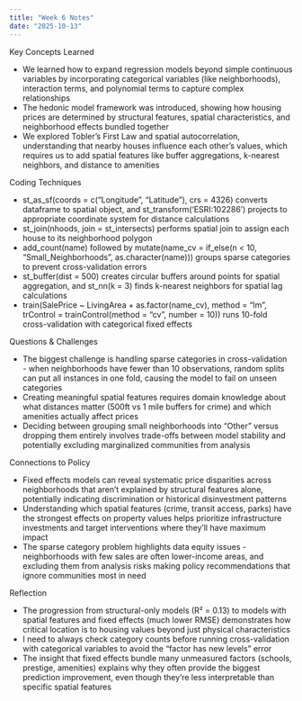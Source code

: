 ```yaml
---
title: "Week 6 Notes"
date: "2025-10-13"
---
```


Key Concepts Learned

- We learned how to expand regression models beyond simple continuous variables by incorporating categorical variables (like neighborhoods), interaction terms, and polynomial terms to capture complex relationships
- The hedonic model framework was introduced, showing how housing prices are determined by structural features, spatial characteristics, and neighborhood effects bundled together
- We explored Tobler's First Law and spatial autocorrelation, understanding that nearby houses influence each other's values, which requires us to add spatial features like buffer aggregations, k-nearest neighbors, and distance to amenities

Coding Techniques

- st_as_sf(coords = c("Longitude", "Latitude"), crs = 4326) converts dataframe to spatial object, and st_transform('ESRI:102286') projects to appropriate coordinate system for distance calculations
- st_join(nhoods, join = st_intersects) performs spatial join to assign each house to its neighborhood polygon
- add_count(name) followed by mutate(name_cv = if_else(n < 10, "Small_Neighborhoods", as.character(name))) groups sparse categories to prevent cross-validation errors
- st_buffer(dist = 500) creates circular buffers around points for spatial aggregation, and st_nn(k = 3) finds k-nearest neighbors for spatial lag calculations
- train(SalePrice ~ LivingArea + as.factor(name_cv), method = "lm", trControl = trainControl(method = "cv", number = 10)) runs 10-fold cross-validation with categorical fixed effects

Questions & Challenges

- The biggest challenge is handling sparse categories in cross-validation - when neighborhoods have fewer than 10 observations, random splits can put all instances in one fold, causing the model to fail on unseen categories
- Creating meaningful spatial features requires domain knowledge about what distances matter (500ft vs 1 mile buffers for crime) and which amenities actually affect prices
- Deciding between grouping small neighborhoods into "Other" versus dropping them entirely involves trade-offs between model stability and potentially excluding marginalized communities from analysis

Connections to Policy

- Fixed effects models can reveal systematic price disparities across neighborhoods that aren't explained by structural features alone, potentially indicating discrimination or historical disinvestment patterns
- Understanding which spatial features (crime, transit access, parks) have the strongest effects on property values helps prioritize infrastructure investments and target interventions where they'll have maximum impact
- The sparse category problem highlights data equity issues - neighborhoods with few sales are often lower-income areas, and excluding them from analysis risks making policy recommendations that ignore communities most in need

Reflection

- The progression from structural-only models (R² = 0.13) to models with spatial features and fixed effects (much lower RMSE) demonstrates how critical location is to housing values beyond just physical characteristics
- I need to always check category counts before running cross-validation with categorical variables to avoid the "factor has new levels" error
- The insight that fixed effects bundle many unmeasured factors (schools, prestige, amenities) explains why they often provide the biggest prediction improvement, even though they're less interpretable than specific spatial features